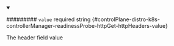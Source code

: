 
<details className="config-field" data-expandable="false" open>
<summary>

######### `value` <span className="config-field-required" data-required="false">required</span> <span className="config-field-type">string</span> <span className="config-field-default"></span> <span className="config-field-enum"></span> {#controlPlane-distro-k8s-controllerManager-readinessProbe-httpGet-httpHeaders-value}

The header field value

</summary>



</details>
